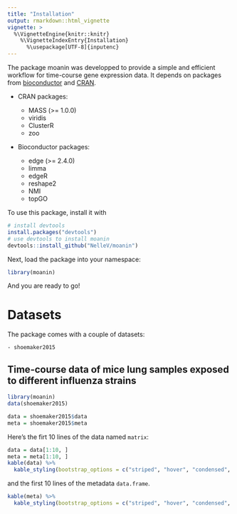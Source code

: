 ```yaml
---
title: "Installation"
output: rmarkdown::html_vignette
vignette: >
  %\VignetteEngine{knitr::knitr}
    %\VignetteIndexEntry{Installation}
      %\usepackage[UTF-8]{inputenc}
---
```


The package moanin was developped to provide a simple and efficient workflow
for time-course gene expression data. It depends on packages from [bioconductor](https://www.bioconductor.org/)
and [CRAN](https://cran.r-project.org/).

- CRAN packages:

    - MASS (>= 1.0.0)
    - viridis
    - ClusterR
    - zoo

- Bioconductor packages:

    - edge (>= 2.4.0)
    - limma
    - edgeR
    - reshape2
    - NMI
    - topGO

To use this package, install it with

```r
# install devtools
install.packages("devtools")
# use devtools to install moanin
devtools::install_github("NelleV/moanin")
```

Next, load the package into your namespace:

```r
library(moanin)
```

And you are ready to go!


# Datasets

The package comes with a couple of datasets:

    - shoemaker2015

## Time-course data of mice lung samples exposed to different influenza strains

```r
library(moanin)
data(shoemaker2015)

data = shoemaker2015$data
meta = shoemaker2015$meta
```

Here's the firt 10 lines of the data named `matrix`:

```r
data = data[1:10, ]
meta = meta[1:10, ]
kable(data) %>%
  kable_styling(bootstrap_options = c("striped", "hover", "condensed", "responsive"))
```

and the first 10 lines of the metadata `data.frame`.
```r
kable(meta) %>%
  kable_styling(bootstrap_options = c("striped", "hover", "condensed", "responsive"))
```

